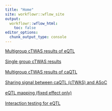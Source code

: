 ```yaml
---
title: "Home"
site: workflowr::wflow_site
output:
  workflowr::wflow_html:
    toc: false
editor_options:
  chunk_output_type: console
---
```


[Multigroup cTWAS results of eQTL](cTWAS.html)
\
\
[Single group cTWAS results](single_cTWAS.html)
\
\
[Multigroup cTWAS results of caQTL](caQTL_cTWAS.html)
\
\
[Sharing signal between caQTL (cTWAS) and ASoC](caQTL_ASoC_shared.html)
\
\
[eQTL mapping (fixed effect only)](eQTL_mapping.html)
\
\
[Interaction testing for eQTL](eQTL_interaction.html)
\
\

